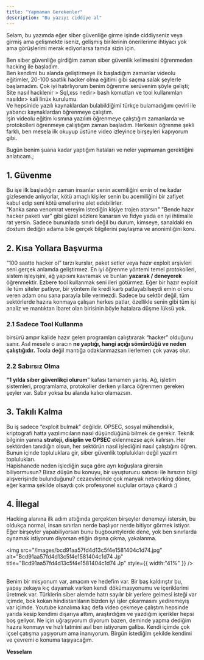 ```yaml
---
title: "Yapmaman Gerekenler"
description: "Bu yazıyı ciddiye al"
---
```


Selam, bu yazımda eğer siber güvenliğe girme işinde ciddiyseniz veya girmiş ama gelişmekte iseniz, gelişmiş birilerinin önerilerime ihtiyacı yok ama görüşlerimi merak ediyorlarsa tamda sizin için.

Ben siber güvenliğe girdiğim zaman siber güvenlik kelimesini öğrenmeden hacking ile başladım.\
Ben kendimi bu alanda geliştirmeye ilk başladığım zamanlar videolu eğitimler, 20-100 saatlik hacker olma eğitimi gibi saçma salak şeylerle başlamadım. Çok iyi hatırlıyorum benim öğrenme serüvenim şöyle gelişti; Site nasıl hacklenir \> Sql,xss nedir\> bash komutları ve tool kullanımları nasıldır\> kali linüx kurulumu\
Ve hepsinide yazılı kaynaklardan bulabildiğimi türkçe bulamadığımı çeviri ile yabancı kaynaklardan öğrenmeye çalıştım.\
İşin videolu eğitim kısmına yazılım öğrenmeye çalıştığım zamanlarda ve protokolleri öğrenmeye çalıştığım zaman başladım. Herkesin öğrenme şekli farklı, ben mesela ilk okuyup üstüne video izleyince birşeyleri kapıyorum gibi.

Bugün benim şuana kadar yaptığım hataları ve neler yapmaman gerektiğini anlatıcam.;

## 1. Güvenme

Bu işe ilk başladığın zaman insanlar senin acemiliğini emin ol ne kadar gizlesende anlıyorlar, kötü amaçlı kişiler senin bu acemiliğini bir zafiyet kabul edip seni kötü emellerine alet edebilirler.\
"Kanka sana venomrat vereyim istediğin kişiye trojen atarsın" "Bende hazır hacker paketi var" gibi güzel sözlere kanarsın ve fidye yada en iyi ihtimalle rat yersin. Sadece bununlada sınırlı değil bu durum, kimseye, sanaldaki en dostum dediğin adama bile gerçek bilgilerini paylaşma ve anonimliğini koru.

## 2. Kısa Yollara Başvurma

“100 saatte hacker ol” tarzı kurslar, paket setler veya hazır exploit arşivleri seni gerçek anlamda geliştirmez. En iyi öğrenme yöntemi temel protokolleri, sistem işleyişini, ağ yapısını kavramak ve bunları **yazarak / deneyerek** öğrenmektir. Ezbere tool kullanmak seni ileri götürmez. Eğer bir hazır exploit ile tüm siteler patlıyor,  bir yöntem ile kredi kartı patlayabilseydi emin ol onu veren adam onu sana parayla bile vermezdi. Sadece bu sektör değil, tüm sektörlerde hazıra konmaya çalışan herkes patlar, özellikle senin gibi tüm işi analiz ve mantıktan ibaret olan birisinin böyle hatalara düşme lüksü yok.

### 2.1 Sadece Tool Kullanma

birsürü ampır kalide hazır gelen programları çalıştırarak “hacker” olduğunu sanır. Asıl mesele o aracın **ne yaptığı, hangi açığı sömürdüğü ve neden çalıştığıdır.** Toola değil mantığa odaklanmazsan ilerlemen çok yavaş olur.

### 2.2 Sabırsız Olma

**“1 yılda siber güvenlikçi olurum**” kafası tamamen yanlış. Ağ, işletim sistemleri, programlama, protokoller derken yıllarca öğrenmen gereken şeyler var. Sabır yoksa bu alanda kalıcı olamazsın.

## 3. Takılı Kalma

Bu iş sadece “exploit bulmak” değildir. OPSEC, sosyal mühendislik, kriptografi hatta yazılımcıların nasıl düşündüğünü bilmek de gerekir. Teknik bilginin yanına **strateji, disiplin ve OPSEC** eklenmezse açık kalırsın. Her sektörden tanıdığın olsun, her sektörün nasıl işlediğini nasıl çalıştığını öğren. Bunun içinde topluluklara gir, siber güvenlik toplulukları değil yazılım toplulukları.\
Hapishanede neden işlediğin suça göre ayrı koğuşlara girersin biliyormusun? Biraz düşün bu konuyu, bir uyuşturucu satıcısı ile hırsızın bilgi alışverişinde bulunduğunu? cezaevlerinde çok manyak networking döner, eğer karma şekilde olsaydı çok profesyonel suçlular ortaya çıkardı :)

## 4. İllegal

Hacking alanına ilk adım attığında gerçekten birşeyler denemeyi istersin, bu oldukça normal, insan sınırları nerde başlıyor nerde bitiyor görmek istiyor. Eğer birşeyler yapabiliyorsan bunu bugbountylerde dene, yok ben sınırlarda oynamak istiyorum diyorsan etiğin dışına çıkma, yakalanma.

<img
  src="/images/bcd91aa57fd4d13c5f4e1581404c1d74.jpg"
  alt="Bcd91aa57fd4d13c5f4e1581404c1d74 Jp"
  title="Bcd91aa57fd4d13c5f4e1581404c1d74 Jp"
  style={{ width:"41%" }}
/>

\
Benim bir misyonum var, amacım ve hedefim var. Bir baş kaldırıştır bu, yapay zekaya kıç dayamak varken kendi dökümasyonumu ve içeriklerimi üretmek var. Türklerin siber alemde hatrı sayılır bir yerlere gelmesi isteği var içimde, bok kokan hindistanlıların bizden iyi işler çıkarmasını yediremeyiş var içimde. Youtube kanalıma kaç defa video çekmeye çalıştım hepsinde yarıda kesip kendimi dışarıya attım, araştırdığım ve yazdığım içerikler hepsi boş geliyor. Ne için uğraşıyorum diyorum bazen, deminde yapma dediğim hazıra konmayı ve hızlı tatmini asıl ben istiyorum galiba. Kendi içimde çok içsel çatışma yaşıyorum ama inanıyorum. Birgün istediğim şekilde kendimi ve çevremi o konuma taşıyacağım.

**Vesselam**